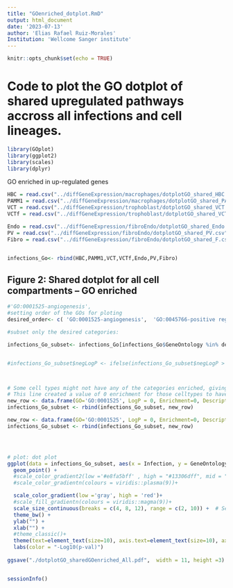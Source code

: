 ```yaml
---
title: "GOenriched_dotplot.RmD"
output: html_document
date: '2023-07-13'
author: 'Elias Rafael Ruiz-Morales'
Institution: 'Wellcome Sanger institute'
---
```


```r
knitr::opts_chunk$set(echo = TRUE)
```

# Code to plot the GO dotplot of shared upregulated pathways accross all infections and cell lineages.  

```r
library(GOplot)
library(ggplot2)
library(scales)
library(dplyr)
```


GO enriched in up-regulated genes
```r
HBC = read.csv("../diffGeneExpression/macrophages/dotplotGO_shared_HBC.csv", header=T)
PAMM1 = read.csv("../diffGeneExpression/macrophages/dotplotGO_shared_PAMM1.csv", header=T)
VCT = read.csv("../diffGeneExpression/trophoblast/dotplotGO_shared_VCT.csv", header=T)
VCTf = read.csv("../diffGeneExpression/trophoblast/dotplotGO_shared_VCTf.csv", header=T)

Endo = read.csv("../diffGeneExpression/fibroEndo/dotplotGO_shared_Endo.csv", header=T)
PV = read.csv("../diffGeneExpression/fibroEndo/dotplotGO_shared_PV.csv", header=T)
Fibro = read.csv("../diffGeneExpression/fibroEndo/dotplotGO_shared_F.csv", header=T)


infections_Go<- rbind(HBC,PAMM1,VCT,VCTf,Endo,PV,Fibro)
```





## Figure 2: Shared dotplot for all cell compartments -- GO enriched

```r

#'GO:0001525-angiogenesis',
#setting order of the GOs for ploting
desired_order<- c( 'GO:0001525-angiogenesis',  'GO:0045766-positive regulation of angiogenesis', 'GO:0045765-regulation of angiogenesis')

#subset only the desired categories:

infections_Go_subset<- infections_Go[infections_Go$GeneOntology %in% desired_order, ]


#infections_Go_subset$negLogP <- ifelse(infections_Go_subset$negLogP > 20, 20, infections_Go_subset$negLogP)



# Some cell types might not have any of the categories enriched, giving an empty column in the dotpplot.
# This line created a value of 0 enrichment for those celltypes to have a complete plot
new_row <- data.frame(GO='GO:0001525', LogP = 0, Enrichment=0, Description= 'angiogenesis', Infection='Lm_VCTf' , GeneOntology='GO:0001525-angiogenesis', negLogP=0 )
infections_Go_subset <- rbind(infections_Go_subset, new_row)

new_row <- data.frame(GO='GO:0001525', LogP = 0, Enrichment=0, Description= 'angiogenesis', Infection='Tg_VCTf' , GeneOntology='GO:0001525-angiogenesis', negLogP=0 )
infections_Go_subset <- rbind(infections_Go_subset, new_row)




# plot: dot plot
ggplot(data = infections_Go_subset, aes(x = Infection, y = GeneOntology, color = negLogP, size = Enrichment)) + 
  geom_point() +
  #scale_color_gradient2(low ='#e8fa5bff' , high = "#13306dff", mid = "#de7065ff",  limits = c(0, 20))+
  #scale_color_gradientn(colours = viridis::plasma(9))+

  scale_color_gradient(low ='gray', high = 'red')+
  #scale_fill_gradientn(colours = viridis::magma(9))+
  scale_size_continuous(breaks = c(4, 8, 12), range = c(2, 10)) +  # Set specific sizes to be shown, set the size range to be use
  theme_bw() + 
  ylab("") + 
  xlab("") + 
  #theme_classic()+ 
  theme(text=element_text(size=10), axis.text=element_text(size=10), axis.text.x=element_text(size=10,angle = 45, hjust = 1) ) +
  labs(color = "-Log10(p-val)") 
 
ggsave("./dotplotGO_sharedGOenriched_All.pdf",  width = 11, height =3)



```





```r

sessionInfo()

```

<!--
R version 4.0.2 (2020-06-22)
Platform: x86_64-apple-darwin17.0 (64-bit)
Running under: OS X  14.4

Matrix products: default
LAPACK: /Library/Frameworks/R.framework/Versions/4.0/Resources/lib/libRlapack.dylib

locale:
[1] en_GB.UTF-8/en_GB.UTF-8/en_GB.UTF-8/C/en_GB.UTF-8/en_GB.UTF-8

attached base packages:
[1] stats     graphics  grDevices utils     datasets  methods   base     

other attached packages:
[1] dplyr_1.0.10       scales_1.2.1       GOplot_1.0.2       gridExtra_2.3      ggdendro_0.1.23   
[6] svglite_2.1.0      ggplot2_3.4.2      pheatmap_1.0.12    RColorBrewer_1.1-3

loaded via a namespace (and not attached):
 [1] pillar_1.8.1      compiler_4.0.2    tools_4.0.2       digest_0.6.28     evaluate_0.14    
 [6] lifecycle_1.0.3   tibble_3.1.8      gtable_0.3.1      pkgconfig_2.0.3   rlang_1.1.1      
[11] cli_3.4.0         rstudioapi_0.15.0 yaml_2.2.1        xfun_0.26         fastmap_1.1.0    
[16] withr_2.5.0       knitr_1.36        generics_0.1.3    vctrs_0.6.3       systemfonts_1.0.4
[21] grid_4.0.2        tidyselect_1.1.2  glue_1.4.2        R6_2.5.1          fansi_1.0.3      
[26] rmarkdown_2.11    farver_2.1.1      purrr_0.3.4       magrittr_2.0.1    htmltools_0.5.2  
[31] MASS_7.3-51.6     colorspace_2.0-3  labeling_0.4.2    utf8_1.2.2        munsell_0.5.0 

-->
